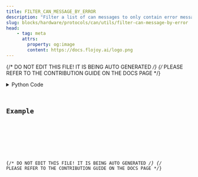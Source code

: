 ```yaml
---
title: FILTER_CAN_MESSAGE_BY_ERROR
description: "Filter a list of can messages to only contain error messages"
slug: blocks/hardware/protocols/can/utils/filter-can-message-by-error
head:
    - tag: meta
      attrs:
        property: og:image
        content: https://docs.flojoy.ai/logo.png
---
```


{/* DO NOT EDIT THIS FILE! IT IS BEING AUTO GENERATED */}
{/* PLEASE REFER TO THE CONTRIBUTION GUIDE ON THE DOCS PAGE */}


<DownloadStudioBanner />
<PythonDocsDisplay docstring={block_data["docstring"]} />
<details>
<summary>Python Code</summary>



<Code code={pythonCode} lang="py" wrap theme="dracula" />

[Find this Flojoy Block on GitHub](https://github.com/flojoy-ai/blocks/blob/main/blocks/HARDWARE/PROTOCOLS/CAN/UTILS/FILTER_CAN_MESSAGE_BY_ERROR/FILTER_CAN_MESSAGE_BY_ERROR.py)

</details>

## Example


<GetHelpWidget />


<AppDisplay app={app} blockName="FILTER_CAN_MESSAGE_BY_ERROR" client:visible />


<Example />

{/* DO NOT EDIT THIS FILE! IT IS BEING AUTO GENERATED */}
{/* PLEASE REFER TO THE CONTRIBUTION GUIDE ON THE DOCS PAGE */}

